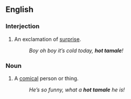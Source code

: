==English==

===Interjection===
{{en-intj|pos=[[hot]] [[tamale]]!}}

# An exclamation of [[surprise]].
#: ''Boy oh boy it’s cold today, '''hot tamale'''!''

===Noun===
{{en-noun|sg=[[hot]] [[tamale]]}}

# A [[comical]] person or thing.
#: ''He’s so funny, what a '''hot tamale''' he is!''